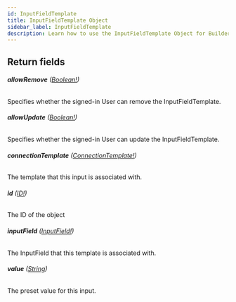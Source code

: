 ```yaml
---
id: InputFieldTemplate
title: InputFieldTemplate Object
sidebar_label: InputFieldTemplate
description: Learn how to use the InputFieldTemplate Object for Builder's API.
---
```


## Return fields

###### <b>allowRemove</b> ([Boolean!](/self-managed/composer/builder/api/schema/scalar/Boolean.mdx))

Specifies whether the signed-in User can remove the InputFieldTemplate.

###### <b>allowUpdate</b> ([Boolean!](/self-managed/composer/builder/api/schema/scalar/Boolean.mdx))

Specifies whether the signed-in User can update the InputFieldTemplate.

###### <b>connectionTemplate</b> ([ConnectionTemplate!](/self-managed/composer/builder/api/schema/object/ConnectionTemplate.mdx))

The template that this input is associated with.

###### <b>id</b> ([ID!](/self-managed/composer/builder/api/schema/scalar/ID.mdx))

The ID of the object

###### <b>inputField</b> ([InputField!](/self-managed/composer/builder/api/schema/object/InputField.mdx))

The InputField that this template is associated with.

###### <b>value</b> ([String](/self-managed/composer/builder/api/schema/scalar/String.mdx))

The preset value for this input.
